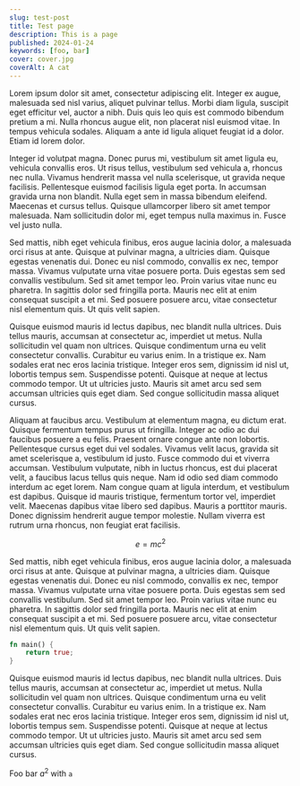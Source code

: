```yaml
---
slug: test-post
title: Test page
description: This is a page
published: 2024-01-24
keywords: [foo, bar]
cover: cover.jpg
coverAlt: A cat
---
```


Lorem ipsum dolor sit amet, consectetur adipiscing elit. Integer ex augue, malesuada sed nisl varius, aliquet pulvinar tellus. Morbi diam ligula, suscipit eget efficitur vel, auctor a nibh. Duis quis leo quis est commodo bibendum pretium a mi. Nulla rhoncus augue elit, non placerat nisl euismod vitae. In tempus vehicula sodales. Aliquam a ante id ligula aliquet feugiat id a dolor. Etiam id lorem dolor.

Integer id volutpat magna. Donec purus mi, vestibulum sit amet ligula eu, vehicula convallis eros. Ut risus tellus, vestibulum sed vehicula a, rhoncus nec nulla. Vivamus hendrerit massa vel nulla scelerisque, ut gravida neque facilisis. Pellentesque euismod facilisis ligula eget porta. In accumsan gravida urna non blandit. Nulla eget sem in massa bibendum eleifend. Maecenas et cursus tellus. Quisque ullamcorper libero sit amet tempor malesuada. Nam sollicitudin dolor mi, eget tempus nulla maximus in. Fusce vel justo nulla.

Sed mattis, nibh eget vehicula finibus, eros augue lacinia dolor, a malesuada orci risus at ante. Quisque at pulvinar magna, a ultricies diam. Quisque egestas venenatis dui. Donec eu nisl commodo, convallis ex nec, tempor massa. Vivamus vulputate urna vitae posuere porta. Duis egestas sem sed convallis vestibulum. Sed sit amet tempor leo. Proin varius vitae nunc eu pharetra. In sagittis dolor sed fringilla porta. Mauris nec elit at enim consequat suscipit a et mi. Sed posuere posuere arcu, vitae consectetur nisl elementum quis. Ut quis velit sapien.

Quisque euismod mauris id lectus dapibus, nec blandit nulla ultrices. Duis tellus mauris, accumsan at consectetur ac, imperdiet ut metus. Nulla sollicitudin vel quam non ultrices. Quisque condimentum urna eu velit consectetur convallis. Curabitur eu varius enim. In a tristique ex. Nam sodales erat nec eros lacinia tristique. Integer eros sem, dignissim id nisl ut, lobortis tempus sem. Suspendisse potenti. Quisque at neque at lectus commodo tempor. Ut ut ultricies justo. Mauris sit amet arcu sed sem accumsan ultricies quis eget diam. Sed congue sollicitudin massa aliquet cursus.

Aliquam at faucibus arcu. Vestibulum at elementum magna, eu dictum erat. Quisque fermentum tempus purus ut fringilla. Integer ac odio ac dui faucibus posuere a eu felis. Praesent ornare congue ante non lobortis. Pellentesque cursus eget dui vel sodales. Vivamus velit lacus, gravida sit amet scelerisque a, vestibulum id justo. Fusce commodo dui et viverra accumsan. Vestibulum vulputate, nibh in luctus rhoncus, est dui placerat velit, a faucibus lacus tellus quis neque. Nam id odio sed diam commodo interdum ac eget lorem. Nam congue quam at ligula interdum, et vestibulum est dapibus. Quisque id mauris tristique, fermentum tortor vel, imperdiet velit. Maecenas dapibus vitae libero sed dapibus. Mauris a porttitor mauris. Donec dignissim hendrerit augue tempor molestie. Nullam viverra est rutrum urna rhoncus, non feugiat erat facilisis.

$$
e = mc^2
$$

Sed mattis, nibh eget vehicula finibus, eros augue lacinia dolor, a malesuada orci risus at ante. Quisque at pulvinar magna, a ultricies diam. Quisque egestas venenatis dui. Donec eu nisl commodo, convallis ex nec, tempor massa. Vivamus vulputate urna vitae posuere porta. Duis egestas sem sed convallis vestibulum. Sed sit amet tempor leo. Proin varius vitae nunc eu pharetra. In sagittis dolor sed fringilla porta. Mauris nec elit at enim consequat suscipit a et mi. Sed posuere posuere arcu, vitae consectetur nisl elementum quis. Ut quis velit sapien.

```rust {2}
fn main() {
    return true;
}
```

Quisque euismod mauris id lectus dapibus, nec blandit nulla ultrices. Duis tellus mauris, accumsan at consectetur ac, imperdiet ut metus. Nulla sollicitudin vel quam non ultrices. Quisque condimentum urna eu velit consectetur convallis. Curabitur eu varius enim. In a tristique ex. Nam sodales erat nec eros lacinia tristique. Integer eros sem, dignissim id nisl ut, lobortis tempus sem. Suspendisse potenti. Quisque at neque at lectus commodo tempor. Ut ut ultricies justo. Mauris sit amet arcu sed sem accumsan ultricies quis eget diam. Sed congue sollicitudin massa aliquet cursus.

Foo bar $a^2$ with `a`
